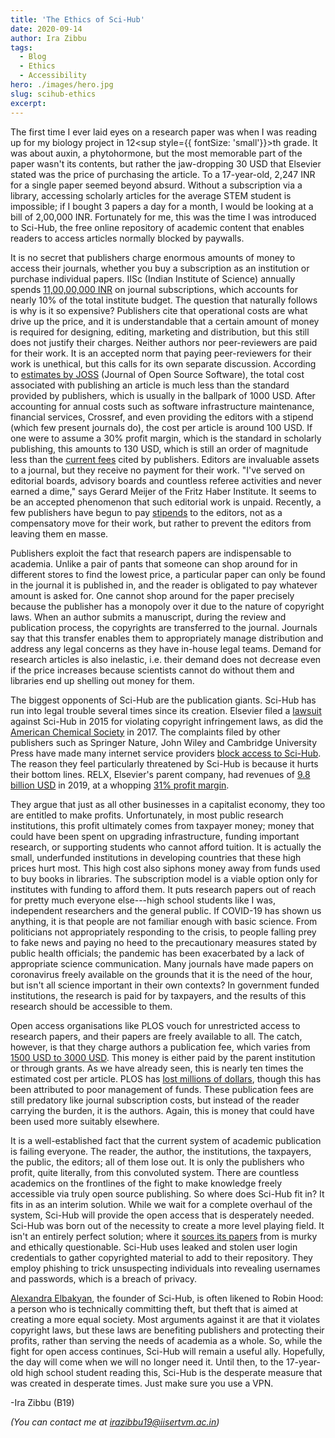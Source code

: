 ```yaml
---
title: 'The Ethics of Sci-Hub'
date: 2020-09-14
author: Ira Zibbu
tags:
  - Blog
  - Ethics
  - Accessibility
hero: ./images/hero.jpg
slug: scihub-ethics
excerpt:
---
```


The first time I ever laid eyes on a research paper was when I was reading up for my biology project in 12<sup style={{ fontSize: 'small'}}>th</sup> grade. It was about auxin, a phytohormone, but the most memorable part of the paper wasn't its contents, but rather the jaw-dropping 30 USD that Elsevier stated was the price of purchasing the article. To a 17-year-old, 2,247 INR for a single paper seemed beyond absurd. Without a subscription via a library, accessing scholarly articles for the average STEM student is impossible; if I bought 3 papers a day for a month, I would be looking at a bill of 2,00,000 INR. Fortunately for me, this was the time I was introduced to Sci-Hub, the free online repository of academic content that enables readers to access articles normally blocked by paywalls.

It is no secret that publishers charge enormous amounts of money to access their journals, whether you buy a subscription as an institution or purchase individual papers. IISc (Indian Institute of Science) annually spends [11,00,00,000 INR][1] on journal subscriptions, which accounts for nearly 10% of the total institute budget. The question that naturally follows is why is it so expensive? Publishers cite that operational costs are what drive up the price, and it is understandable that a certain amount of money is required for designing, editing, marketing and distribution, but this still does not justify their charges. Neither authors nor peer-reviewers are paid for their work. It is an accepted norm that paying peer-reviewers for their work is unethical, but this calls for its own separate discussion. According to [estimates by JOSS][2] (Journal of Open Source Software), the total cost associated with publishing an article is much less than the standard provided by publishers, which is usually in the ballpark of 1000 USD. After accounting for annual costs such as software infrastructure maintenance, financial services, Crossref, and even providing the editors with a stipend (which few present journals do), the cost per article is around 100 USD. If one were to assume a 30% profit margin, which is the standard in scholarly publishing, this amounts to 130 USD, which is still an order of magnitude less than the [current fees][3] cited by publishers. Editors are invaluable assets to a journal, but they receive no payment for their work. "I've served on editorial boards, advisory boards and countless referee activities and never earned a dime," says Gerard Meijer of the Fritz Haber Institute. It seems to be an accepted phenomenon that such editorial work is unpaid. Recently, a few publishers have begun to pay [stipends][4] to the editors, not as a compensatory move for their work, but rather to prevent the editors from leaving them en masse.

Publishers exploit the fact that research papers are indispensable to academia. Unlike a pair of pants that someone can shop around for in different stores to find the lowest price, a particular paper can only be found in the journal it is published in, and the reader is obligated to pay whatever amount is asked for. One cannot shop around for the paper precisely because the publisher has a monopoly over it due to the nature of copyright laws. When an author submits a manuscript, during the review and publication process, the copyrights are transferred to the journal. Journals say that this transfer enables them to appropriately manage distribution and address any legal concerns as they have in-house legal teams. Demand for research articles is also inelastic, i.e. their demand does not decrease even if the price increases because scientists cannot do without them and libraries end up shelling out money for them.

The biggest opponents of Sci-Hub are the publication giants. Sci-Hub has run into legal trouble several times since its creation. Elsevier filed a [lawsuit][5] against Sci-Hub in 2015 for violating copyright infringement laws, as did the [American Chemical Society][6] in 2017. The complaints filed by other publishers such as Springer Nature, John Wiley and Cambridge University Press have made many internet service providers [block access to Sci-Hub][7]. The reason they feel particularly threatened by Sci-Hub is because it hurts their bottom lines. RELX, Elsevier's parent company, had revenues of [9.8 billion USD][8] in 2019, at a whopping [31% profit margin][9].

They argue that just as all other businesses in a capitalist economy, they too are entitled to make profits. Unfortunately, in most public research institutions, this profit ultimately comes from taxpayer money; money that could have been spent on upgrading infrastructure, funding important research, or supporting students who cannot afford tuition. It is actually the small, underfunded institutions in developing countries that these high prices hurt most. This high cost also siphons money away from funds used to buy books in libraries. The subscription model is a viable option only for institutes with funding to afford them. It puts research papers out of reach for pretty much everyone else---high school students like I was, independent researchers and the general public. If COVID-19 has shown us anything, it is that people are not familiar enough with basic science. From politicians not appropriately responding to the crisis, to people falling prey to fake news and paying no heed to the precautionary measures stated by public health officials; the pandemic has been exacerbated by a lack of appropriate science communication. Many journals have made papers on coronavirus freely available on the grounds that it is the need of the hour, but isn't all science important in their own contexts? In government funded institutions, the research is paid for by taxpayers, and the results of this research should be accessible to them.

Open access organisations like PLOS vouch for unrestricted access to research papers, and their papers are freely available to all. The catch, however, is that they charge authors a publication fee, which varies from [1500 USD to 3000 USD][10]. This money is either paid by the parent institution or through grants. As we have already seen, this is nearly ten times the estimated cost per article. PLOS has [lost millions of dollars][11], though this has been attributed to poor management of funds. These publication fees are still predatory like journal subscription costs, but instead of the reader carrying the burden, it is the authors. Again, this is money that could have been used more suitably elsewhere.

It is a well-established fact that the current system of academic publication is failing everyone. The reader, the author, the institutions, the taxpayers, the public, the editors; all of them lose out. It is only the publishers who profit, quite literally, from this convoluted system. There are countless academics on the frontlines of the fight to make knowledge freely accessible via truly open source publishing. So where does Sci-Hub fit in? It fits in as an interim solution. While we wait for a complete overhaul of the system, Sci-Hub will provide the open access that is desperately needed. Sci-Hub was born out of the necessity to create a more level playing field. It isn't an entirely perfect solution; where it [sources its papers][12] from is murky and ethically questionable. Sci-Hub uses leaked and stolen user login credentials to gather copyrighted material to add to their repository. They employ phishing to trick unsuspecting individuals into revealing usernames and passwords, which is a breach of privacy.

[Alexandra Elbakyan][13], the founder of Sci-Hub, is often likened to Robin Hood: a person who is technically committing theft, but theft that is aimed at creating a more equal society. Most arguments against it are that it violates copyright laws, but these laws are benefiting publishers and protecting their profits, rather than serving the needs of academia as a whole. So, while the fight for open access continues, Sci-Hub will remain a useful ally. Hopefully, the day will come when we will no longer need it. Until then, to the 17-year-old high school student reading this, Sci-Hub is the desperate measure that was created in desperate times. Just make sure you use a VPN.

-Ira Zibbu (B19)

*(You can contact me at irazibbu19@iisertvm.ac.in)*

  [1]: https://web.archive.org/web/20120219141034/http://www.library.iisc.ernet.in/about.aspx
  [2]: https://blog.joss.theoj.org/2019/06/cost-models-for-running-an-online-open-journal
  [3]: https://onlinelibrary.wiley.com/doi/pdf/10.1087/174148507X183551
  [4]: https://www.scienceguide.nl/2019/04/so-what-about-editor-compensation/
  [5]: https://www.gizmodo.com.au/2015/06/academic-publishing-giant-fights-to-keep-science-paywalled/
  [6]: https://www.google.com/url?q=https://www.insidehighered.com/quicktakes/2017/09/06/american-chemical-society-moves-block-access-sci-hub&sa=D&ust=1600018107291000&usg=AFQjCNHW3_j48G3XpuTJG-lrk_fFSwAD2g
  [7]: https://www.google.com/url?q=https://thewire.in/the-sciences/elsevier-forces-isp-to-block-access-to-sci-hub-isp-blocks-elsevier-as-well&sa=D&ust=1600018243095000&usg=AFQjCNHauAMZ09O29ofvpi35a02moHIUaQ
  [8]: https://libraries.mit.edu/scholarly/publishing/elsevier-fact-sheet/#:~:text=RELX%2C%20the%20parent%20company%20of,margins%20at%2031.3%25%20for%202018
  [9]: https://www.relx.com/~/media/Files/R/RELX-Group/documents/reports/annual-reports/2019-annual-report.pdf
  [10]: https://plos.org/publish/fees/
  [11]: https://scholarlykitchen.sspnet.org/2019/11/22/is-plos-running-out-of-time/
  [12]: https://crln.acrl.org/index.php/crlnews/article/view/9457/10701
  [13]: https://en.wikipedia.org/wiki/Alexandra_Elbakyan
